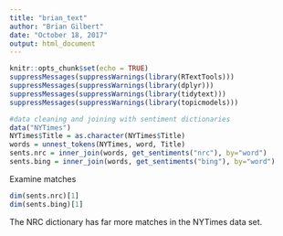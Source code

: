 ```yaml
---
title: "brian_text"
author: "Brian Gilbert"
date: "October 18, 2017"
output: html_document
---
```


```r
knitr::opts_chunk$set(echo = TRUE)
suppressMessages(suppressWarnings(library(RTextTools)))
suppressMessages(suppressWarnings(library(dplyr)))
suppressMessages(suppressWarnings(library(tidytext)))
suppressMessages(suppressWarnings(library(topicmodels)))


```

```r
#data cleaning and joining with sentiment dictionaries
data("NYTimes")
NYTimes$Title = as.character(NYTimes$Title)
words = unnest_tokens(NYTimes, word, Title)
sents.nrc = inner_join(words, get_sentiments("nrc"), by="word")
sents.bing = inner_join(words, get_sentiments("bing"), by="word")
```

Examine matches

```r
dim(sents.nrc)[1]
dim(sents.bing)[1]
```

The NRC dictionary has far more matches in the NYTimes data set.

